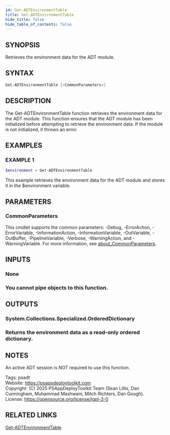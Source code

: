 ```yaml
---
id: Get-ADTEnvironmentTable
title: Get-ADTEnvironmentTable
hide_title: false
hide_table_of_contents: false
---
```


## SYNOPSIS

Retrieves the environment data for the ADT module.

## SYNTAX

```powershell
Get-ADTEnvironmentTable [<CommonParameters>]
```

## DESCRIPTION

The Get-ADTEnvironmentTable function retrieves the environment data for the ADT module.
This function ensures that the ADT module has been initialized before attempting to retrieve the environment data.
If the module is not initialized, it throws an error.

## EXAMPLES

### EXAMPLE 1

```powershell
$environment = Get-ADTEnvironmentTable
```

This example retrieves the environment data for the ADT module and stores it in the $environment variable.

## PARAMETERS

### CommonParameters

This cmdlet supports the common parameters: -Debug, -ErrorAction, -ErrorVariable, -InformationAction, -InformationVariable, -OutVariable, -OutBuffer, -PipelineVariable, -Verbose, -WarningAction, and -WarningVariable. For more information, see [about_CommonParameters](http://go.microsoft.com/fwlink/?LinkID=113216).

## INPUTS

### None

### You cannot pipe objects to this function.
## OUTPUTS

### System.Collections.Specialized.OrderedDictionary

### Returns the environment data as a read-only ordered dictionary.
## NOTES
An active ADT session is NOT required to use this function.

Tags: psadt<br />
Website: https://psappdeploytoolkit.com<br />
Copyright: (C) 2025 PSAppDeployToolkit Team (Sean Lillis, Dan Cunningham, Muhammad Mashwani, Mitch Richters, Dan Gough).<br />
License: https://opensource.org/license/lgpl-3-0

## RELATED LINKS

[Get-ADTEnvironmentTable](./Get-ADTEnvironmentTable.mdx)
